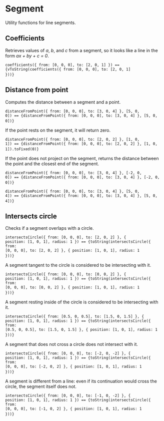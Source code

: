 

<Meta title="Utils/Math/Geometry/Segment" />

# Segment

Utility functions for line segments.

## Coefficients

Retrieves values of *a*, *b*, and *c* from a segment, so it looks like a line in the form *ax + by + c = 0*.

<code>coefficients(\{ from: [0, 0, 0], to: [2, 0, 1] \}) == {vToString(coefficients({ from: [0, 0, 0], to: [2, 0, 1] }))}</code>&nbsp;

## Distance from point

Computes the distance between a segment and a point.

<code>distanceFromPoint(\{ from: [0, 0, 0], to: [3, 0, 4] \}, [5, 0, 0]) == {distanceFromPoint({ from: [0, 0, 0], to: [3, 0, 4] }, [5, 0, 0])}</code>&nbsp;

If the point rests on the segment, it will return zero.

<code>distanceFromPoint(\{ from: [0, 0, 0], to: [2, 0, 2] \}, [1, 0, 1]) == {distanceFromPoint({ from: [0, 0, 0], to: [2, 0, 2] }, [1, 0, 1]).toFixed(0)}</code>&nbsp;

If the point does not project on the segment, returns the distance between the point and the closest end of the segment.

<code>distanceFromPoint(\{ from: [0, 0, 0], to: [3, 0, 4] \}, [-2, 0, 0]) == {distanceFromPoint({ from: [0, 0, 0], to: [3, 0, 4] }, [-2, 0, 0])}</code>&nbsp;

<code>distanceFromPoint(\{ from: [0, 0, 0], to: [3, 0, 4] \}, [5, 0, 4]) == {distanceFromPoint({ from: [0, 0, 0], to: [3, 0, 4] }, [5, 0, 4])}</code>&nbsp;

## Intersects circle

Checks if a segment overlaps with a circle.

<code>intersectsCircle(\{ from: [0, 0, 0], to: [2, 0, 2] \}, \{ position: [1, 0, 1], radius: 1 \}) == {toString(intersectsCircle({ from: [0, 0, 0], to: [2, 0, 2] }, { position: [1, 0, 1], radius: 1 }))}</code>&nbsp;

A segment tangent to the circle is considered to be intersecting with it.

<code>intersectsCircle(\{ from: [0, 0, 0], to: [0, 0, 2] \}, \{ position: [1, 0, 1], radius: 1 \}) == {toString(intersectsCircle({ from: [0, 0, 0], to: [0, 0, 2] }, { position: [1, 0, 1], radius: 1 }))}</code>&nbsp;

A segment resting inside of the circle is considered to be intersecting with it.

<code>intersectsCircle(\{ from: [0.5, 0, 0.5], to: [1.5, 0, 1.5] \}, \{ position: [1, 0, 1], radius: 1 \}) == {toString(intersectsCircle({ from: [0.5, 0, 0.5], to: [1.5, 0, 1.5] }, { position: [1, 0, 1], radius: 1 }))}</code>&nbsp;

A segment that does not cross a circle does not intersect with it.

<code>intersectsCircle(\{ from: [0, 0, 0], to: [-2, 0, -2] \}, \{ position: [1, 0, 1], radius: 1 \}) == {toString(intersectsCircle({ from: [0, 0, 0], to: [-2, 0, 2] }, { position: [1, 0, 1], radius: 1 }))}</code>&nbsp;

A segment is different from a line: even if its continuation would cross the circle, the segment itself does not.

<code>intersectsCircle(\{ from: [0, 0, 0], to: [-1, 0, -2] \}, \{ position: [1, 0, 1], radius: 1 \}) == {toString(intersectsCircle({ from: [0, 0, 0], to: [-1, 0, 2] }, { position: [1, 0, 1], radius: 1 }))}</code>&nbsp;